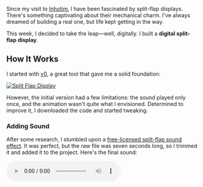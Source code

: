 
Since my visit to [Inhotim](https://www.google.com/search?q=inhotim+museum), I have been fascinated by split-flap displays. There's something captivating about their mechanical charm. I've always dreamed of building a real one, but life kept getting in the way.

This week, I decided to take the leap—well, digitally. I built a **digital split-flap display**.

<SplitFlapDisplay />

## How It Works

I started with [v0](https://v0.dev/), a great tool that gave me a solid foundation:

[![Split Flap Display](/images/i-built-a-digital-split-flap-display/v0.png)](https://v0.dev/chat/split-flap-simulator-VIyzVhFlcW4?b=b_zcmIA4EMHpF)

However, the initial version had a few limitations: the sound played only once, and the animation wasn't quite what I envisioned. Determined to improve it, I downloaded the code and started tweaking.

### Adding Sound

After some research, I stumbled upon a [free-licensed split-flap sound effect](https://pixabay.com/sound-effects/split-flap-display-58766/). It was perfect, but the raw file was seven seconds long, so I trimmed it and added it to the project. Here's the final sound:

<audio src="/sounds/split-flap-display.mp3" controls />

### Enhancing the Animation

Next, I dove into the animations. Admittedly, I had never worked with 3D CSS animations before, so it was a fun (and slightly daunting) challenge. After plenty of experimentation, I came up with the following CSS:

```css
@keyframes flip {
  0% {
    transform: rotateX(0deg) translateY(0);
  }
  100% {
    transform: rotateX(-180deg) translateY(-100%);
  }
}

.animate-flip {
  transition: transform 500ms;
  transform-style: preserve-3d;
  animation: flip 500ms 1;
}

.-transform-rotate-180 {
  transform: rotateX(-180deg);
}
```

This animation added the smooth, flipping effect I was after.

## Want to Build Your Own?

If you'd like to see how it all works or make your own version, you can find the source code [here](https://github.com/vinpac/blog/tree/main/src/app/(post)/2025/i-built-a-digital-split-flap-display).

It was very fun building this \<3